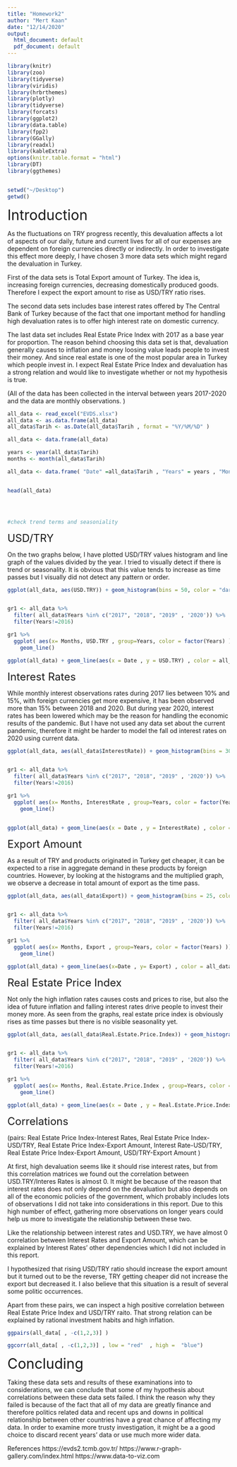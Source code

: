 ```yaml
---
title: "Homework2"
author: "Mert Kaan"
date: "12/14/2020"
output:
  html_document: default
  pdf_document: default
---
```


```r
library(knitr)
library(zoo)
library(tidyverse)
library(viridis)
library(hrbrthemes)
library(plotly)
library(tidyverse)
library(forcats)
library(ggplot2)
library(data.table)
library(fpp2)
library(GGally)
library(readxl)
library(kableExtra)
options(knitr.table.format = "html")
library(DT)
library(ggthemes)


setwd("~/Desktop")
getwd()
```

 <font size="6"> Introduction  </font>


As the fluctuations on TRY progress recently, this devaluation affects a lot of aspects of our daily, future and current lives for all of our expenses are dependent on foreign currencies directly or indirectly. In order to investigate this effect more deeply, I have chosen 3 more data sets which might regard the devaluation in Turkey.

First of the data sets is Total Export amount of Turkey. The idea is, increasing foreign currencies, decreasing domestically produced goods. Therefore I expect the export amount to rise as USD/TRY ratio rises.

The second data sets includes base interest rates offered by The Central Bank of Turkey because of the fact that one important method for handling high devaluation rates is to offer high interest rate on domestic currency.

The last data set includes Real Estate Price Index with 2017 as a base year for proportion. The reason behind choosing this data set is that, devaluation generally causes to inflation and money loosing value leads people to invest their money. And since real estate is one of the most popular area in Turkey which people invest in. I expect Real Estate Price Index and devaluation has a strong relation and would like to investigate whether or not my hypothesis is true.

(All of the data has been collected in the interval between years 2017-2020 and the data are monthly observations.  )



```r
all_data <- read_excel("EVDS.xlsx")
all_data <- as.data.frame(all_data)
all_data$Tarih <- as.Date(all_data$Tarih , format = "%Y/%M/%D" )

all_data <- data.frame(all_data)

years <- year(all_data$Tarih)
months <- month(all_data$Tarih)

all_data <- data.frame( "Date" =all_data$Tarih , "Years" = years , "Months" = months , "Export" = all_data$Export ,  "USD/TRY" = all_data$USD , "InterestRate" = all_data$Interest.Rate , "Real Estate Price Index" = all_data$Real.Estate.Price.Index )


head(all_data)




#check trend terms and seasoniality

```

<font size="5"> USD/TRY </font> 


On the two graphs below, I have plotted USD/TRY values histogram and line graph of the values divided by the year. I tried to visually detect if there is trend or seasonality. It is obvious that this value tends to increase as time passes but I visually did not detect any pattern or order.

```r

ggplot(all_data, aes(USD.TRY)) + geom_histogram(bins = 50, color = "dark blue" , fill = "blue") + facet_wrap(~Years, ncol = 2) + geom_density(alpha = 0.25 , fill = "white") + scale_x_continuous(lim = c(3,8))+ scale_y_continuous(lim = c(0,9)) + theme_clean() + labs(title = "USD/TRY", y="Density" , x = "USD/TRY") 


gr1 <- all_data %>% 
  filter( all_data$Years %in% c("2017", "2018", "2019" , '2020')) %>%
  filter(Years!=2016)

gr1 %>%
  ggplot( aes(x= Months, USD.TRY , group=Years, color = factor(Years) )) +
    geom_line()  

ggplot(all_data) + geom_line(aes(x = Date , y = USD.TRY) , color = all_data$Years, group = all_data$Years)

```

<font size="5"> Interest Rates </font> 

While monthly interest observations rates during 2017 lies between 10% and 15%, with foreign currencies get more expensive, it has been observed more than 15% between 2018 and 2020. But during year 2020, interest rates has been lowered which may be the reason for handling the economic results of the pandemic. But I have not used any data set about the current pandemic, therefore it might be harder to model the fall od interest rates on 2020 using current data.


```r

ggplot(all_data, aes(all_data$InterestRate)) + geom_histogram(bins = 30, color = "dark red" , fill = "red") + facet_wrap(~Years, ncol = 2) + geom_density(alpha = 0.5 , fill = "white") + scale_x_continuous(lim = c(5,26))+ scale_y_continuous(lim = c(0,4.5)) + theme_clean() + labs(title = "Interest Rates", y="Density" , x = "Interest Rates (%)") 


gr1 <- all_data %>% 
  filter( all_data$Years %in% c("2017", "2018", "2019" , '2020')) %>%
  filter(Years!=2016)

gr1 %>%
  ggplot( aes(x= Months, InterestRate , group=Years, color = factor(Years) )) +
    geom_line()


ggplot(all_data) + geom_line(aes(x = Date , y = InterestRate) , color = all_data$Years, group = all_data$Years)

```
<font size="5"> Export Amount</font> 

As a result of TRY and products originated in Turkey get cheaper, it can be expected to a rise in aggregate demand in these products by foreign countries. However, by looking at the histograms and the multiplied graph, we observe a decrease in total amount of export as the time pass.

```r

ggplot(all_data, aes(all_data$Export)) + geom_histogram(bins = 25, color = "dark green" , fill = "green") + facet_wrap(~Years, ncol = 2) + geom_density(alpha = 0.5 , fill = "white") + scale_x_continuous(lim = c(12000000,25000000))+ scale_y_continuous(lim = c(0,7	)) + theme_clean() + labs(title = "Total Export", y="Density" , x = "Export Amount") 


gr1 <- all_data %>% 
  filter( all_data$Years %in% c("2017", "2018", "2019" , '2020')) %>%
  filter(Years!=2016)

gr1 %>%
  ggplot( aes(x= Months, Export , group=Years, color = factor(Years) )) +
    geom_line()  

ggplot(all_data) + geom_line(aes(x=Date , y= Export) , color = all_data$Years, group = all_data$Years)

```

<font size="5"> Real Estate Price Index </font> 

Not only the high inflation rates causes costs and prices to rise, but also the idea of future inflation and falling interest rates drive people to invest their money more. As seen from the graphs, real estate price index is obviously rises as time passes but there is no visible seasonality yet. 

```r

ggplot(all_data, aes(all_data$Real.Estate.Price.Index)) + geom_histogram(bins = 25, color = "dark orange" , fill = "orange") + facet_wrap(~Years, ncol = 2) + geom_density(alpha = 0.5 , fill = "white") + scale_x_continuous(lim = c(85,150))+ scale_y_continuous(lim = c(0,10	)) + theme_clean() + labs(title = "Real Estate Price Index", y="Density" , x = "Real Estate Price Index") 


gr1 <- all_data %>% 
  filter( all_data$Years %in% c("2017", "2018", "2019" , '2020')) %>%
  filter(Years!=2016)

gr1 %>%
  ggplot( aes(x= Months, Real.Estate.Price.Index , group=Years, color = factor(Years) )) +
    geom_line()  

ggplot(all_data) + geom_line(aes(x = Date , y = Real.Estate.Price.Index) , color = all_data$Years, group = all_data$Years)

```

<font size="5"> Correlations </font> 

(pairs: Real Estate Price Index-Interest Rates, Real Estate Price Index-USD/TRY, Real Estate Price Index-Export Amount, Interest Rate-USD/TRY, Real Estate Price Index-Export Amount, USD/TRY-Export Amount )

At first, high devaluation seems like it should rise interest rates, but from this correlation matrices we found out the correlation between USD.TRY/Interes Rates is almost 0. It might be because of the reason that interest rates does not only depend on the devaluation but also depends on all of the economic policies of the government, which probably includes lots of observations I did not take into considerations in this report. Due to this high number of effect, gathering more observations on longer years could help us more to investigate the relationship between these two.

Like the relationship between interest rates and USD.TRY, we have almost 0 correlation between Interest Rates and Export Amount, which can be explained by Interest Rates' other dependencies which I did not included in this report.

I hypothesized that rising USD/TRY ratio should increase the export amount but it turned out to be the reverse, TRY getting cheaper did not increase the export but decreased it. I also believe that this situation is a result of several some politic occurrences.

Apart from these pairs, we can inspect a high positive correlation between Real Estate Price Index and USD/TRY raito. That strong relation can be explained by rational investment habits and high inflation. 


```r
ggpairs(all_data[ , -c(1,2,3)] )

ggcorr(all_data[ , -c(1,2,3)] , low = "red"  , high =  "blue")

```

<font size="6"> Concluding </font> 

Taking these data sets and results of these examinations into to considerations, we can conclude that some of my hypothesis about correlations between these data sets failed. 
I think the reason why they failed is because of the fact that all of my data are greatly finance and therefore politics related data and recent ups and downs in political relationship between other countries have a great chance of affecting my data. 
In order to examine more trusty investigation, it might be a a good choice to discard recent years' data or use much more wider data. 



References
https://evds2.tcmb.gov.tr/
https://www.r-graph-gallery.com/index.html
https://www.data-to-viz.com
```r

```


```r

```


```r

```







